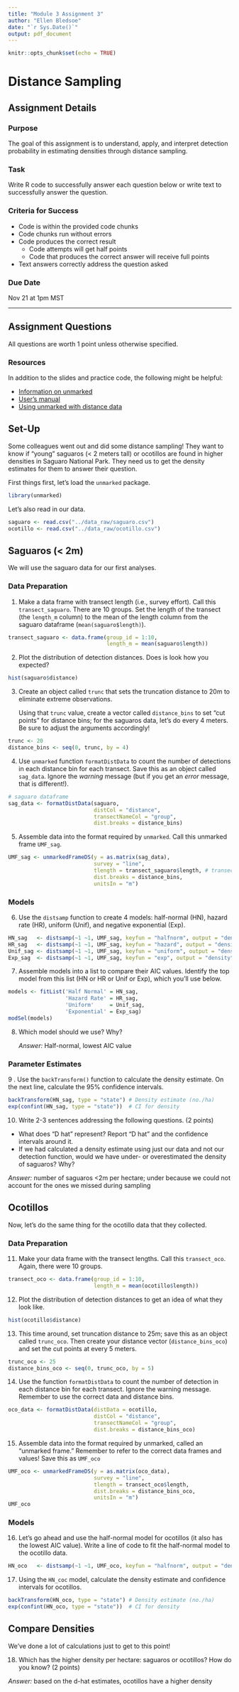 ```yaml
---
title: "Module 3 Assignment 3"
author: "Ellen Bledsoe"
date: "`r Sys.Date()`"
output: pdf_document
---
```


```r
knitr::opts_chunk$set(echo = TRUE)
```

# Distance Sampling

## Assignment Details

### Purpose

The goal of this assignment is to understand, apply, and interpret detection probability in estimating densities through distance sampling.

### Task

Write R code to successfully answer each question below or write text to successfully answer the question.

### Criteria for Success

-   Code is within the provided code chunks
-   Code chunks run without errors
-   Code produces the correct result
    -   Code attempts will get half points
    -   Code that produces the correct answer will receive full points
-   Text answers correctly address the question asked

### Due Date

Nov 21 at 1pm MST

------------------------------------------------------------------------

## Assignment Questions

All questions are worth 1 point unless otherwise specified.

### Resources

In addition to the slides and practice code, the following might be helpful:

-   [Information on unmarked](http://cran.r-project.org/web/packages/unmarked/index.html)
-   [User's manual](https://cran.r-project.org/web/packages/unmarked/unmarked.pdf)
-   [Using unmarked with distance data](https://cran.r-project.org/web/packages/unmarked/vignettes/distsamp.pdf)

## Set-Up

Some colleagues went out and did some distance sampling! They want to know if "young" saguaros (\< 2 meters tall) or ocotillos are found in higher densities in Saguaro National Park. They need us to get the density estimates for them to answer their question.

First things first, let's load the `unmarked` package.

```r
library(unmarked)
```

Let's also read in our data.

```r
saguaro <- read.csv("../data_raw/saguaro.csv")
ocotillo <- read.csv("../data_raw/ocotillo.csv")

```

## Saguaros (\< 2m)

We will use the saguaro data for our first analyses.

### Data Preparation

1.  Make a data frame with transect length (i.e., survey effort). Call this `transect_saguaro`. There are 10 groups. Set the length of the transect (the `length_m` column) to the mean of the length column from the saguaro dataframe (`mean(saguaro$length)`).

```r
transect_saguaro <- data.frame(group_id = 1:10,
                               length_m = mean(saguaro$length))
```

2.  Plot the distribution of detection distances. Does is look how you expected?

```r
hist(saguaro$distance) 
```

3.  Create an object called `trunc` that sets the truncation distance to 20m to eliminate extreme observations.

    Using that `trunc` value, create a vector called `distance_bins` to set "cut points" for distance bins; for the saguaros data, let's do every 4 meters. Be sure to adjust the arguments accordingly!

```r
trunc <- 20
distance_bins <- seq(0, trunc, by = 4) 
```

4.  Use `unmarked` function `formatDistData` to count the number of detections in each distance bin for each transect. Save this as an object called `sag_data`. Ignore the *warning* message (but if you get an *error* message, that is different!).

```r
# saguaro dataframe
sag_data <- formatDistData(saguaro, 
                           distCol = "distance", 
                           transectNameCol = "group", 
                           dist.breaks = distance_bins)
```

5.  Assemble data into the format required by `unmarked`. Call this unmarked frame `UMF_sag`.

```r
UMF_sag <- unmarkedFrameDS(y = as.matrix(sag_data), 
                           survey = "line",
                           tlength = transect_saguaro$length, # transect dataframe
                           dist.breaks = distance_bins,
                           unitsIn = "m")
```

### Models

6.  Use the `distsamp` function to create 4 models: half-normal (HN), hazard rate (HR), uniform (Unif), and negative exponential (Exp).

```r
HN_sag   <- distsamp(~1 ~1, UMF_sag, keyfun = "halfnorm", output = "density", unitsOut = "ha")
HR_sag   <- distsamp(~1 ~1, UMF_sag, keyfun = "hazard", output = "density", unitsOut = "ha")
Unif_sag <- distsamp(~1 ~1, UMF_sag, keyfun = "uniform", output = "density", unitsOut = "ha")
Exp_sag  <- distsamp(~1 ~1, UMF_sag, keyfun = "exp", output = "density", unitsOut = "ha")
```

7.  Assemble models into a list to compare their AIC values. Identify the top model from this list (HN or HR or Unif or Exp), which you'll use below.

```r
models <- fitList('Half Normal' = HN_sag, 
                  'Hazard Rate' = HR_sag,
                  'Uniform'     = Unif_sag,
                  'Exponential' = Exp_sag)
modSel(models)
```

8.  Which model should we use? Why?

    *Answer:* Half-normal, lowest AIC value

### Parameter Estimates

9 . Use the `backTransform()` function to calculate the density estimate. On the next line, calculate the 95% confidence intervals.

```r
backTransform(HN_sag, type = "state") # Density estimate (no./ha) 
exp(confint(HN_sag, type = "state"))  # CI for density
```

10. Write 2-3 sentences addressing the following questions. (2 points)

-   What does "D hat" represent? Report "D hat" and the confidence intervals around it.
-   If we had calculated a density estimate using just our data and not our detection function, would we have under- or overestimated the density of saguaros? Why?

*Answer:* number of saguaros \<2m per hectare; under because we could not account for the ones we missed during sampling

## Ocotillos

Now, let's do the same thing for the ocotillo data that they collected.

### Data Preparation

11. Make your data frame with the transect lengths. Call this `transect_oco`. Again, there were 10 groups.

```r
transect_oco <- data.frame(group_id = 1:10,
                           length_m = mean(ocotillo$length))
```

12. Plot the distribution of detection distances to get an idea of what they look like.

```r
hist(ocotillo$distance) 
```

13. This time around, set truncation distance to 25m; save this as an object called `trunc_oco`. Then create your distance vector (`distance_bins_oco`) and set the cut points at every 5 meters.

```r
trunc_oco <- 25
distance_bins_oco <- seq(0, trunc_oco, by = 5) 
```

14. Use the function `formatDistData` to count the number of detection in each distance bin for each transect. Ignore the warning message. Remember to use the correct data and distance bins.

```r
oco_data <- formatDistData(distData = ocotillo, 
                           distCol = "distance", 
                           transectNameCol = "group", 
                           dist.breaks = distance_bins_oco)
```

15. Assemble data into the format required by unmarked, called an "unmarked frame." Remember to refer to the correct data frames and values! Save this as `UMF_oco`

```r
UMF_oco <- unmarkedFrameDS(y = as.matrix(oco_data), 
                           survey = "line",
                           tlength = transect_oco$length, 
                           dist.breaks = distance_bins_oco,
                           unitsIn = "m")
UMF_oco
```

### Models

16. Let's go ahead and use the half-normal model for ocotillos (it also has the lowest AIC value). Write a line of code to fit the half-normal model to the ocotillo data.

```r
HN_oco   <- distsamp(~1 ~1, UMF_oco, keyfun = "halfnorm", output = "density", unitsOut = "ha")
```

17. Using the `HN_coc` model, calculate the density estimate and confidence intervals for ocotillos.

```r
backTransform(HN_oco, type = "state") # Density estimate (no./ha) 
exp(confint(HN_oco, type = "state"))  # CI for density
```

## Compare Densities

We've done a lot of calculations just to get to this point!

18. Which has the higher density per hectare: saguaros or ocotillos? How do you know? (2 points)

*Answer:* based on the d-hat estimates, ocotillos have a higher density
